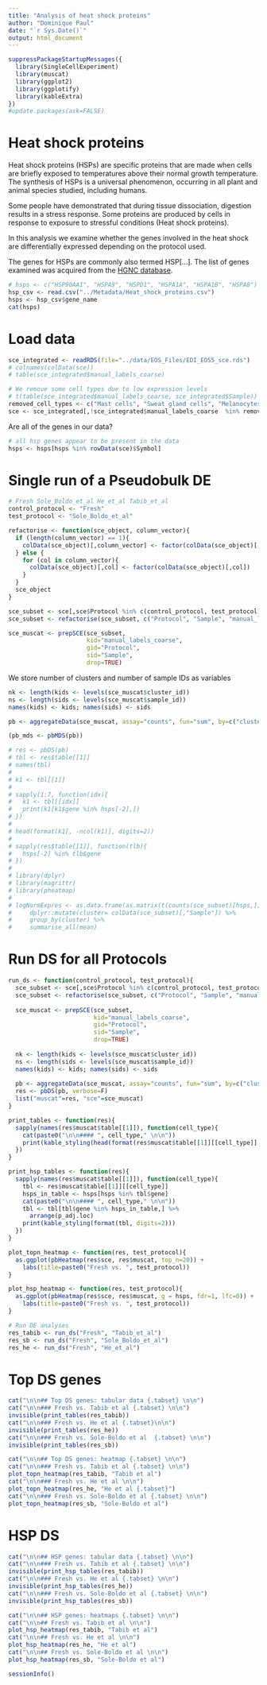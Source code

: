 ```yaml
---
title: "Analysis of heat shock proteins"
author: "Dominique Paul"
date: "`r Sys.Date()`"
output: html_document
---
```


```r
suppressPackageStartupMessages({
  library(SingleCellExperiment)
  library(muscat)
  library(ggplot2)
  library(ggplotify)
  library(kableExtra)
})
#update.packages(ask=FALSE)
```

# Heat shock proteins

Heat shock proteins (HSPs) are specific proteins that are made when cells are briefly exposed to temperatures above their normal growth temperature. The synthesis of HSPs is a universal phenomenon, occurring in all plant and animal species studied, including humans.

Some people have demonstrated that during tissue dissociation, digestion results in a stress response. Some proteins are produced by cells in response to exposure to stressful conditions (Heat shock proteins). 

In this analysis we examine whether the genes involved in the heat shock are differentially expressed depending on the protocol used.

The genes for HSPs are commonly also termed HSP[...]. The list of genes examined was acquired from the [HGNC database](https://www.genenames.org/data/genegroup/#!/group/582).

```r
# hsps <- c("HSP90AA1", "HSPA9", "HSPD1", "HSPA1A", "HSPA1B", "HSPA8")
hsp_csv <- read.csv("../Metadata/Heat_shock_proteins.csv")
hsps <- hsp_csv$gene_name
cat(hsps)
```

# Load data

```r
sce_integrated <- readRDS(file="../data/EOS_Files/EDI_EOS5_sce.rds")
# colnames(colData(sce))
# table(sce_integrated$manual_labels_coarse)

# We remove some cell types due to low expression levels
# t(table(sce_integrated$manual_labels_coarse, sce_integrated$Sample))
removed_cell_types <- c("Mast cells", "Sweat gland cells", "Melanocytes/Schwann cells/Neuronal cells")
sce <- sce_integrated[,!sce_integrated$manual_labels_coarse  %in% removed_cell_types]
```

Are all of the genes in our data?

```r
# all hsp genes appear to be present in the data
hsps <- hsps[hsps %in% rowData(sce)$Symbol]
```

# Single run of a Pseudobulk DE

```r
# Fresh Sole_Boldo_et_al He_et_al Tabib_et_al
control_protocol <- "Fresh"
test_protocol <- "Sole_Boldo_et_al"

refactorise <- function(sce_object, column_vector){
  if (length(column_vector) == 1){
    colData(sce_object)[,column_vector] <- factor(colData(sce_object)[, column_vector])
  } else {
    for (col in column_vector){
      colData(sce_object)[,col] <- factor(colData(sce_object)[,col])
    }
  }
  sce_object
}

sce_subset <- sce[,sce$Protocol %in% c(control_protocol, test_protocol)]
sce_subset <- refactorise(sce_subset, c("Protocol", "Sample", "manual_labels_coarse"))

sce_muscat <- prepSCE(sce_subset,
                      kid="manual_labels_coarse",
                      gid="Protocol",
                      sid="Sample",
                      drop=TRUE)
```

We store number of clusters and number of sample IDs as variables

```r
nk <- length(kids <- levels(sce_muscat$cluster_id))
ns <- length(sids <- levels(sce_muscat$sample_id))
names(kids) <- kids; names(sids) <- sids

pb <- aggregateData(sce_muscat, assay="counts", fun="sum", by=c("cluster_id", "sample_id"))

(pb_mds <- pbMDS(pb))
```

```r
# res <- pbDS(pb)
# tbl <- res$table[[1]]
# names(tbl)
# 
# k1 <- tbl[[1]]
# 
# sapply(1:7, function(idx){
#   k1 <- tbl[[idx]]
#   print(k1[k1$gene %in% hsps[-2],])
# })
# 
# head(format(k1[, -ncol(k1)], digits=2))
# 
# sapply(res$table[[1]], function(tlb){
#   hsps[-2] %in% tlb$gene
# })
# 
# library(dplyr)
# library(magrittr)
# library(pheatmap)
# 
# logNormExpres <- as.data.frame(as.matrix(t(counts(sce_subset)[hsps,]))) %>% 
#     dplyr::mutate(cluster= colData(sce_subset)[,"Sample"]) %>%
#     group_by(cluster) %>% 
#     summarise_all(mean)
```

# Run DS for all Protocols

```r
run_ds <- function(control_protocol, test_protocol){
  sce_subset <- sce[,sce$Protocol %in% c(control_protocol, test_protocol)]
  sce_subset <- refactorise(sce_subset, c("Protocol", "Sample", "manual_labels_coarse"))
  
  sce_muscat <- prepSCE(sce_subset,
                        kid="manual_labels_coarse",
                        gid="Protocol",
                        sid="Sample",
                        drop=TRUE)
  
  nk <- length(kids <- levels(sce_muscat$cluster_id))
  ns <- length(sids <- levels(sce_muscat$sample_id))
  names(kids) <- kids; names(sids) <- sids
  
  pb <- aggregateData(sce_muscat, assay="counts", fun="sum", by=c("cluster_id", "sample_id"), verbose=F)
  res <- pbDS(pb, verbose=F)
  list("muscat"=res, "sce"=sce_muscat)
}

print_tables <- function(res){
  sapply(names(res$muscat$table[[1]]), function(cell_type){
    cat(paste0("\n\n#### ", cell_type," \n\n"))
    print(kable_styling(head(format(res$muscat$table[[1]][[cell_type]], digits=2), 10)))
  })
}

print_hsp_tables <- function(res){
  sapply(names(res$muscat$table[[1]]), function(cell_type){
    tbl <- res$muscat$table[[1]][[cell_type]]
    hsps_in_table <- hsps[hsps %in% tbl$gene]
    cat(paste0("\n\n#### ", cell_type," \n\n"))
    tbl <- tbl[tbl$gene %in% hsps_in_table,] %>%
      arrange(p_adj.loc)
    print(kable_styling(format(tbl, digits=2)))
  })
}

plot_topn_heatmap <- function(res, test_protocol){
  as.ggplot(pbHeatmap(res$sce, res$muscat, top_n=20)) +
    labs(title=paste0("Fresh vs. ", test_protocol))
}

plot_hsp_heatmap <- function(res, test_protocol){
  as.ggplot(pbHeatmap(res$sce, res$muscat, g = hsps, fdr=1, lfc=0)) +
    labs(title=paste0("Fresh vs. ", test_protocol))
}

# Run DE analyses
res_tabib <- run_ds("Fresh", "Tabib_et_al")
res_sb <- run_ds("Fresh", "Sole_Boldo_et_al")
res_he <- run_ds("Fresh", "He_et_al")
```

# Top DS genes

```r
cat("\n\n## Top DS genes: tabular data {.tabset} \n\n")
cat("\n\n### Fresh vs. Tabib et al {.tabset} \n\n")
invisible(print_tables(res_tabib))
cat("\n\n### Fresh vs. He et al {.tabset}\n\n")
invisible(print_tables(res_he))
cat("\n\n### Fresh vs. Sole-Boldo et al  {.tabset} \n\n")
invisible(print_tables(res_sb))
```


```r
cat("\n\n## Top DS genes: heatmap {.tabset} \n\n")
cat("\n\n### Fresh vs. Tabib et al {.tabset} \n\n")
plot_topn_heatmap(res_tabib, "Tabib et al")
cat("\n\n### Fresh vs. He et al \n\n")
plot_topn_heatmap(res_he, "He et al {.tabset}")
cat("\n\n### Fresh vs. Sole-Boldo et al {.tabset} \n\n")
plot_topn_heatmap(res_sb, "Sole-Boldo et al")
```

# HSP DS

```r
cat("\n\n## HSP genes: tabular data {.tabset} \n\n")
cat("\n\n### Fresh vs. Tabib et al {.tabset} \n\n")
invisible(print_hsp_tables(res_tabib))
cat("\n\n### Fresh vs. He et al {.tabset} \n\n")
invisible(print_hsp_tables(res_he))
cat("\n\n### Fresh vs. Sole-Boldo et al {.tabset} \n\n")
invisible(print_hsp_tables(res_sb))
```

```r
cat("\n\n## HSP genes: heatmaps {.tabset} \n\n")
cat("\n\n## Fresh vs. Tabib et al \n\n")
plot_hsp_heatmap(res_tabib, "Tabib et al")
cat("\n\n## Fresh vs. He et al \n\n")
plot_hsp_heatmap(res_he, "He et al")
cat("\n\n## Fresh vs. Sole-Boldo et al \n\n")
plot_hsp_heatmap(res_sb, "Sole-Boldo et al")
```



```r
sessionInfo()
```
